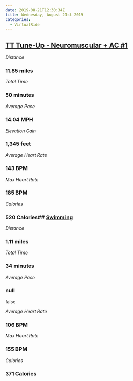 ```yaml
---
date: 2019-08-21T12:30:34Z
title: Wednesday, August 21st 2019
categories:
  - VirtualRide
---
```

## [TT Tune-Up - Neuromuscular + AC #1](https://www.strava.com/activities/2638280205)

_Distance_

### 11.85 miles

_Total Time_

### 50 minutes

_Average Pace_

### 14.04 MPH

_Elevation Gain_

### 1,345 feet

_Average Heart Rate_

### 143 BPM

_Max Heart Rate_

### 185 BPM

_Calories_

### 520 Calories## [Swimming](https://www.strava.com/activities/2639677547)

_Distance_

### 1.11 miles

_Total Time_

### 34 minutes

_Average Pace_

### null

false

_Average Heart Rate_

### 106 BPM

_Max Heart Rate_

### 155 BPM

_Calories_

### 371 Calories